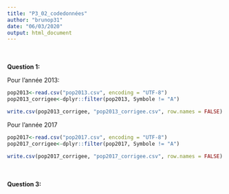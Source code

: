 ```yaml
---
title: "P3_02_codedonnées"
author: "brunop31"
date: "06/03/2020"
output: html_document
---
```

<br>
<br>
**Question 1:**

Pour l'année 2013:
```r
pop2013<-read.csv("pop2013.csv", encoding = "UTF-8")
pop2013_corrigee<-dplyr::filter(pop2013, Symbole != "A")

write.csv(pop2013_corrigee, "pop2013_corrigee.csv", row.names = FALSE)
```
Pour l'année 2017
```r
pop2017<-read.csv("pop2017.csv", encoding = "UTF-8")
pop2017_corrigee<-dplyr::filter(pop2017, Symbole != "A")

write.csv(pop2017_corrigee, "pop2017_corrigee.csv", row.names = FALSE)
```
<br>
<br>
**Question 3:**




